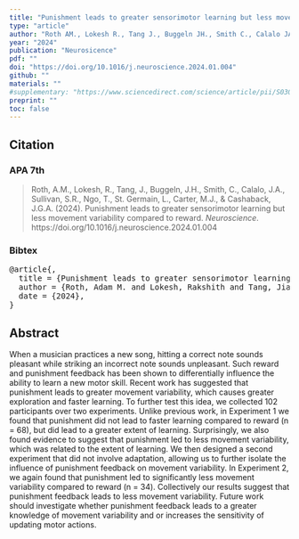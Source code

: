 ```yaml
---
title: "Punishment leads to greater sensorimotor learning but less movement variability compared to reward"
type: "article"
author: "Roth AM., Lokesh R., Tang J., Buggeln JH., Smith C., Calalo JA., Sullivan SR., Ngo T., St. Germain L., Carter MJ., & Cashaback JGA."
year: "2024"
publication: "Neurosicence"
pdf: ""
doi: "https://doi.org/10.1016/j.neuroscience.2024.01.004"
github: ""
materials: ""
#supplementary: "https://www.sciencedirect.com/science/article/pii/S0306452224000125#s0150"
preprint: ""
toc: false
---
```


## Citation

### APA 7th

> Roth, A.M., Lokesh, R., Tang, J., Buggeln, J.H., Smith, C., Calalo, J.A., Sullivan, S.R., Ngo, T., St. Germain, L., Carter, M.J., & Cashaback, J.G.A. (2024). Punishment leads to greater sensorimotor learning but less movement variability compared to reward. *Neuroscience*. https://doi.org/10.1016/j.neuroscience.2024.01.004

### Bibtex

<pre>
@article{,
  title = {Punishment leads to greater sensorimotor learning but less movement variability compared to reward},
  author = {Roth, Adam M. and Lokesh, Rakshith and Tang, Jiaqiao and Buggeln, John H. and Smith, Carly and Calalo, Jan A. and Sullivan, Seth R. and Ngo, Truc and St. Germain, Laura and Carter, Michael J. and Cashaback, Joshua G. A.},
  date = {2024},
}
</pre>

## Abstract

When a musician practices a new song, hitting a correct note sounds pleasant while striking an incorrect note sounds unpleasant. Such reward and punishment feedback has been shown to differentially influence the ability to learn a new motor skill. Recent work has suggested that punishment leads to greater movement variability, which causes greater exploration and faster learning. To further test this idea, we collected 102 participants over two experiments. Unlike previous work, in Experiment 1 we found that punishment did not lead to faster learning compared to reward (n = 68), but did lead to a greater extent of learning. Surprisingly, we also found evidence to suggest that punishment led to less movement variability, which was related to the extent of learning. We then designed a second experiment that did not involve adaptation, allowing us to further isolate the influence of punishment feedback on movement variability. In Experiment 2, we again found that punishment led to significantly less movement variability compared to reward (n = 34). Collectively our results suggest that punishment feedback leads to less movement variability. Future work should investigate whether punishment feedback leads to a greater knowledge of movement variability and or increases the sensitivity of updating motor actions.
